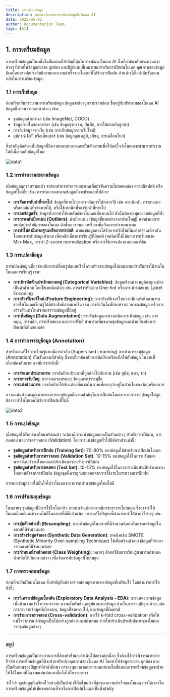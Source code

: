 ```yaml
---
title: การเตรียมข้อมูล
description: แนะนำเกี่ยวกับการเตรียมข้อมูลในโมเดล AI
date: 2025-05-02
author: Documentation Team
tags: [AI]
---
```


## 1. การเตรียมข้อมูล

การเตรียมข้อมูลเป็นหนึ่งในขั้นตอนที่สำคัญที่สุดในการพัฒนาโมเดล AI ซึ่งเกี่ยวข้องกับกระบวนการต่างๆ ที่ช่วยให้ข้อมูลสะอาด ถูกต้อง และมีรูปแบบที่เหมาะสมสำหรับการฝึกฝนโมเดล คุณภาพของข้อมูลมีผลโดยตรงต่อประสิทธิภาพและความสำเร็จของโมเดลที่ได้รับการฝึกฝน ด้านล่างนี้คือลำดับขั้นตอนหลักในการเตรียมข้อมูล:

### 1.1 การเก็บข้อมูล

ก่อนที่จะเริ่มกระบวนการเตรียมข้อมูล ข้อมูลจะต้องถูกรวบรวมก่อน ขึ้นอยู่กับประเภทของโมเดล AI ข้อมูลนี้อาจมาจากแหล่งต่างๆ เช่น:

- ชุดข้อมูลสาธารณะ (เช่น ImageNet, COCO)
- ข้อมูลภายในขององค์กร (เช่น ข้อมูลธุรกรรม, บันทึก, การโต้ตอบกับลูกค้า)
- การดึงข้อมูลจากเว็บ (เช่น การเก็บข้อมูลจากเว็บไซต์)
- อุปกรณ์ IoT หรือเซ็นเซอร์ (เช่น ข้อมูลอุณหภูมิ, เสียง, การเคลื่อนไหว)

สิ่งสำคัญคือต้องเก็บข้อมูลที่มีความหลากหลายและเป็นตัวแทนเพื่อให้แน่ใจว่าโมเดลจะสามารถทำงานได้ดีเมื่อเจอกับข้อมูลใหม่

![data1](/images/data-preparation1.png)

### 1.2 การทำความสะอาดข้อมูล

เมื่อข้อมูลถูกรวบรวมแล้ว จะต้องทำการทำความสะอาดเพื่อกำจัดความไม่สอดคล้อง ความผิดปกติ หรือข้อมูลที่ไม่เกี่ยวข้อง การทำความสะอาดข้อมูลมักจะประกอบไปด้วย:

- **การจัดการกับค่าที่หายไป**: ข้อมูลที่หายไปสามารถจัดการได้หลายวิธี เช่น การเติมค่า, การลบแถวหรือคอลัมน์ที่ขาดหายไป, หรือใช้เทคนิคที่รองรับค่าที่หายไป
- **การลบข้อมูลซ้ำ**: ข้อมูลซ้ำอาจทำให้ผลลัพธ์ของโมเดลเบี่ยงเบนไป ดังนั้นต้องระบุและลบข้อมูลที่ซ้ำ
- **การกรองค่าเบี่ยงเบน (Outliers)**: ค่าเบี่ยงเบน (ข้อมูลที่แตกต่างจากส่วนใหญ่) อาจส่งผลกระทบต่อประสิทธิภาพของโมเดล ดังนั้นควรลบออกหรือลงมือจัดการอย่างเหมาะสม
- **การทำให้ค่ามีมาตรฐานหรือการทำปกติ**: ค่าของข้อมูลควรได้รับการปรับให้เป็นมาตรฐานเดียวกัน โดยเฉพาะกับข้อมูลตัวเลข เพื่อหลีกเลี่ยงการเรียนรู้ที่มีอคติ เทคนิคที่ใช้ได้แก่ การปรับขนาด Min-Max, การทำ Z-score normalization หรือการใช้การแปลงแบบลอการิธึม

### 1.3 การแปลงข้อมูล

การแปลงข้อมูลเกี่ยวข้องกับการเปลี่ยนรูปแบบหรือโครงสร้างของข้อมูลให้เหมาะสมสำหรับการใช้งานในโมเดลการเรียนรู้ เช่น:

- **การเข้ารหัสตัวแปรเชิงหมวดหมู่ (Categorical Variables)**: ข้อมูลเชิงหมวดหมู่ต้องถูกแปลงเป็นค่าตัวเลข โดยใช้เทคนิคต่างๆ เช่น การเข้ารหัสแบบ One-hot หรือการเข้ารหัสแบบ Label Encoding
- **การสร้างฟีเจอร์ใหม่ (Feature Engineering)**: การสร้างฟีเจอร์ใหม่จากฟีเจอร์เดิมสามารถช่วยให้โมเดลเรียนรู้ได้มีประสิทธิภาพมากขึ้น เช่น การดึงวันในสัปดาห์จากเวลาของข้อมูล หรือการสร้างตัวแปรใหม่จากการรวมข้อมูลที่มีอยู่
- **การเพิ่มข้อมูล (Data Augmentation)**: สำหรับข้อมูลภาพ เทคนิคการเพิ่มข้อมูล เช่น การหมุน, การพลิก, การปรับขนาด และการปรับสี สามารถเพิ่มขนาดชุดข้อมูลและช่วยป้องกันการฝึกฝนที่เกินขอบเขต

### 1.4 การทำการระบุข้อมูล (Annotation)

สำหรับงานที่ใช้การเรียนรู้แบบมีการกำกับ (Supervised Learning) การทำการระบุข้อมูล (Annotation) เป็นขั้นตอนที่สำคัญ ซึ่งจะเกี่ยวข้องกับการติดป้ายหรือแท็กให้กับข้อมูล ในงานที่เกี่ยวข้องกับภาพ อาจมีการทำดังนี้:

- **การจำแนกประเภทภาพ**: การติดป้ายประเภทที่ถูกต้องให้กับภาพ (เช่น สุนัข, แมว, รถ)
- **การตรวจจับวัตถุ**: การวาดกรอบรอบๆ วัตถุและการระบุชื่อ
- **การแบ่งส่วนภาพ**: การติดป้ายให้กับแต่ละพิกเซลในภาพเพื่อระบุว่าอยู่ในส่วนใดของวัตถุหรือคลาส

ความแม่นยำและคุณภาพของการระบุข้อมูลมีความสำคัญในการฝึกฝนโมเดล หากการระบุข้อมูลไม่ถูกต้องจะทำให้โมเดลได้รับการฝึกฝนที่ไม่ดี

![data2](/images/data-preparation2.png)

### 1.5 การแบ่งข้อมูล

เมื่อข้อมูลได้รับการเตรียมพร้อมแล้ว จะต้องมีการแบ่งข้อมูลออกเป็นส่วนต่างๆ สำหรับการฝึกฝน, การทดสอบ และการตรวจสอบ (Validation) โดยการแบ่งข้อมูลทั่วไปมีอัตราส่วนดังนี้:

- **ชุดข้อมูลสำหรับการฝึกฝน (Training Set)**: 70-80% ของข้อมูลใช้สำหรับการฝึกฝนโมเดล
- **ชุดข้อมูลสำหรับการตรวจสอบ (Validation Set)**: 10-15% ของข้อมูลใช้ในการปรับแต่งพารามิเตอร์ของโมเดลและประเมินผลระหว่างการฝึกฝน
- **ชุดข้อมูลสำหรับการทดสอบ (Test Set)**: 10-15% ของข้อมูลใช้ในการประเมินประสิทธิภาพของโมเดลหลังจากการฝึกฝน ข้อมูลชุดนี้ควรถูกแยกออกจากการใช้งานในระหว่างการฝึกฝน

การแบ่งข้อมูลช่วยให้มั่นใจได้ว่าโมเดลจะสามารถทำนายข้อมูลใหม่ได้ดี

### 1.6 การปรับสมดุลข้อมูล

ในหลายๆ ชุดข้อมูลที่มีการใช้ในโลกจริง อาจพบว่าแต่ละคลาสมีการกระจายไม่สมดุล ซึ่งอาจทำให้โมเดลมีอคติและทำงานไม่ดีในคลาสที่มีสัดส่วนน้อย การแก้ไขปัญหานี้สามารถทำได้ด้วยวิธีต่างๆ เช่น:

- **การสุ่มตัวอย่างซ้ำ (Resampling)**: การเพิ่มข้อมูลในคลาสที่มีจำนวนน้อยหรือการลดข้อมูลในคลาสที่มีจำนวนมาก
- **การสร้างข้อมูลจำลอง (Synthetic Data Generation)**: เทคนิคเช่น SMOTE (Synthetic Minority Over-sampling Technique) ใช้เพื่อสร้างตัวอย่างข้อมูลที่จำลองจากคลาสที่มีจำนวนน้อย
- **การกำหนดน้ำหนักคลาส (Class Weighting)**: หลายๆ อัลกอริธึมการเรียนรู้สามารถกำหนดน้ำหนักให้กับคลาสต่างๆ เพื่อจัดการกับข้อมูลที่ไม่สมดุล

### 1.7 การตรวจสอบข้อมูล

ก่อนที่จะเริ่มฝึกฝนโมเดล สิ่งสำคัญคือต้องตรวจสอบคุณภาพของข้อมูลที่เตรียมไว้ โดยสามารถทำได้ดังนี้:

- **การวิเคราะห์ข้อมูลเบื้องต้น (Exploratory Data Analysis - EDA)**: การแสดงภาพข้อมูลเพื่อทำความเข้าใจการกระจาย ความสัมพันธ์ และรูปแบบของข้อมูล ช่วยในการระบุปัญหาต่างๆ เช่น การกระจายข้อมูลที่เบี่ยงเบน, ข้อมูลที่ขาดหายไป, และข้อมูลที่ผิดปกติ
- **การข้ามการตรวจสอบ (Cross-validation)**: การใช้ k-fold cross-validation เพื่อให้แน่ใจว่าการแบ่งข้อมูลเป็นไปอย่างถูกต้องและสม่ำเสมอ ช่วยให้ประเมินประสิทธิภาพของโมเดลจากชุดข้อมูลต่างๆ

---

### สรุป

การเตรียมข้อมูลเป็นกระบวนการที่ต้องทำซ้ำและดำเนินไปอย่างต่อเนื่อง ซึ่งต้องใช้การพิจารณาหลายปัจจัย การเตรียมข้อมูลที่ดีจะช่วยปรับปรุงคุณภาพของโมเดล AI โดยทำให้ข้อมูลสะอาด ถูกต้อง และเป็นตัวแทนของปัญหาที่กำลังศึกษา การลงทุนเวลาและความพยายามในขั้นตอนการเตรียมข้อมูลจะช่วยให้ได้โมเดลที่มีความแม่นยำและเชื่อถือได้ในระยะยาว

<Callout type="info">
จำไว้ว่า ชุดข้อมูลที่เตรียมไว้อย่างดีเป็นตัวบ่งชี้ที่แข็งแกร่งที่สุดของความสำเร็จของโมเดล การใช้เวลาในการเตรียมข้อมูลให้เพียงพอก่อนที่จะเริ่มการฝึกฝนโมเดลเป็นสิ่งสำคัญ
</Callout>
